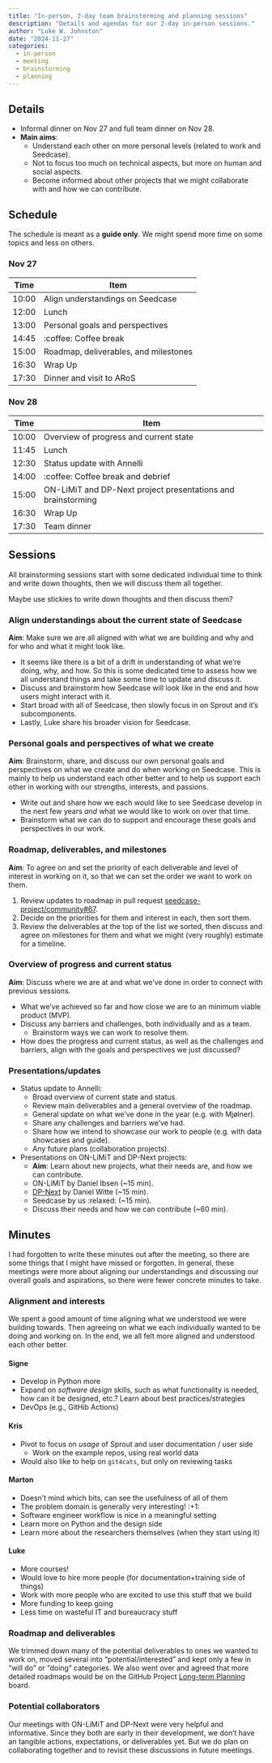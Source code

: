 ```yaml
---
title: "In-person, 2-day team brainstorming and planning sessions"
description: "Details and agendas for our 2-day in-person sessions."
author: "Luke W. Johnston"
date: "2024-11-27"
categories:
  - in-person
  - meeting
  - brainstorming
  - planning
---
```


## Details

-   Informal dinner on Nov 27 and full team dinner on Nov 28.
-   **Main aims**:
    -   Understand each other on more personal levels (related to work
        and Seedcase).
    -   Not to focus too much on technical aspects, but more on human
        and social aspects.
    -   Become informed about other projects that we might collaborate
        with and how we can contribute.

## Schedule

The schedule is meant as a **guide only**. We might spend more time on
some topics and less on others.

### Nov 27

| Time  | Item                                  |
|-------|---------------------------------------|
| 10:00 | Align understandings on Seedcase      |
| 12:00 | Lunch                                 |
| 13:00 | Personal goals and perspectives       |
| 14:45 | :coffee: Coffee break                 |
| 15:00 | Roadmap, deliverables, and milestones |
| 16:30 | Wrap Up                               |
| 17:30 | Dinner and visit to ARoS              |

### Nov 28

| Time  | Item                                                         |
|-------|--------------------------------------------------------------|
| 10:00 | Overview of progress and current state                       |
| 11:45 | Lunch                                                        |
| 12:30 | Status update with Annelli                                   |
| 14:00 | :coffee: Coffee break and debrief                            |
| 15:00 | ON-LiMiT and DP-Next project presentations and brainstorming |
| 16:30 | Wrap Up                                                      |
| 17:30 | Team dinner                                                  |

## Sessions

All brainstorming sessions start with some dedicated individual time to
think and write down thoughts, then we will discuss them all together.

Maybe use stickies to write down thoughts and then discuss them?

### Align understandings about the current state of Seedcase

**Aim**: Make sure we are all aligned with what we are building and why
and for who and what it might look like.

-   It seems like there is a bit of a drift in understanding of what
    we're doing, why, and how. So this is some dedicated time to assess
    how we all understand things and take some time to update and
    discuss it.
-   Discuss and brainstorm how Seedcase will look like in the end and
    how users might interact with it.
-   Start broad with all of Seedcase, then slowly focus in on Sprout and
    it's subcomponents.
-   Lastly, Luke share his broader vision for Seedcase.

### Personal goals and perspectives of what we create

**Aim**: Brainstorm, share, and discuss our own personal goals and
perspectives on what we create and do when working on Seedcase. This is
mainly to help us understand each other better and to help us support
each other in working with our strengths, interests, and passions.

-   Write out and share how we each would like to see Seedcase develop
    in the next few years *and* what we would like to work on over that
    time.
-   Brainstorm what we can do to support and encourage these goals and
    perspectives in our work.

### Roadmap, deliverables, and milestones

**Aim**: To agree on and set the priority of each deliverable and level
of interest in working on it, so that we can set the order we want to
work on them.

1.  Review updates to roadmap in pull request
    [seedcase-project/community#67](https://github.com/seedcase-project/community/pull/67).
2.  Decide on the priorities for them and interest in each, then sort
    them.
3.  Review the deliverables at the top of the list we sorted, then
    discuss and agree on milestones for them and what we might (very
    roughly) estimate for a timeline.

### Overview of progress and current status

**Aim**: Discuss where we are at and what we've done in order to connect
with previous sessions.

-   What we've achieved so far and how close we are to an minimum viable
    product (MVP).
-   Discuss any barriers and challenges, both individually and as a
    team.
    -   Brainstorm ways we can work to resolve them.
-   How does the progress and current status, as well as the challenges
    and barriers, align with the goals and perspectives we just
    discussed?

### Presentations/updates

-   Status update to Annelli:
    -   Broad overview of current state and status.
    -   Review main deliverables and a general overview of the roadmap.
    -   General update on what we've done in the year (e.g. with
        Mjølner).
    -   Share any challenges and barriers we've had.
    -   Share how we intend to showcase our work to people (e.g. with
        data showcases and guide).
    -   Any future plans (collaboration projects).
-   Presentations on ON-LiMiT and DP-Next projects:
    -   **Aim**: Learn about new projects, what their needs are, and how
        we can contribute.
    -   ON-LiMiT by Daniel Ibsen (\~15 min).
    -   [DP-Next](https://dp-next.github.io/) by Daniel Witte (\~15
        min).
    -   Seedcase by us :relaxed: (\~15 min).
    -   Discuss their needs and how we can contribute (\~60 min).

## Minutes

::: callout-warning
I had forgotten to write these minutes out after the meeting, so there
are some things that I might have missed or forgotten. In general, these
meetings were more about aligning our understandings and discussing our
overall goals and aspirations, so there were fewer concrete minutes to
take.
:::

### Alignment and interests

We spent a good amount of time aligning what we understood we were
building towards. Then agreeing on what we each individually wanted to
be doing and working on. In the end, we all felt more aligned and
understood each other better.

#### Signe

-   Develop in Python more
-   Expand on *software design* skills, such as what functionality is
    needed, how can it be designed, etc.? Learn about best
    practices/strategies
-   DevOps (e.g., GitHib Actions)

#### Kris

-   Pivot to focus on *usage* of Sprout and user documentation / user
    side
    -   Work on the example repos, using real world data
-   Would also like to help on `git4cats`, but only on reviewing tasks

#### Marton

-   Doesn't mind which bits, can see the usefulness of all of them
-   The problem domain is generally very interesting! :+1:
-   Software engineer workflow is nice in a meaningful setting
-   Learn more on Python and the design side
-   Learn more about the researchers themselves (when they start using
    it)

#### Luke

-   More courses!
-   Would love to hire more people (for documentation+training side of
    things)
-   Work with more people who are excited to use this stuff that we
    build
-   More funding to keep going
-   Less time on wasteful IT and bureaucracy stuff

### Roadmap and deliverables

We trimmed down many of the potential deliverables to ones we wanted to
work on, moved several into "potential/interested" and kept only a few
in "will do" or "doing" categories. We also went over and agreed that
more detailed roadmaps would be on the GitHub Project [Long-term
Planning](https://github.com/orgs/seedcase-project/projects/22/views/1)
board.

### Potential collaborators

Our meetings with ON-LiMiT and DP-Next were very helpful and
informative. Since they both are early in their development, we don't
have an tangible actions, expectations, or deliverables yet. But we do
plan on collaborating together and to revisit these discussions in
future meetings.
